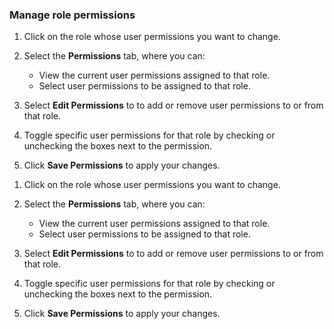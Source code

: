 :::: {.content-visible unless-format="revealjs"}
### Manage role permissions

1. Click on the role whose user permissions you want to change.

1. Select the **Permissions** tab, where you can: 

      - View the current user permissions assigned to that role.
      - Select user permissions to be assigned to that role.

1. Select **Edit Permissions** to to add or remove user permissions to or from that role.

1. Toggle specific user permissions for that role by checking or unchecking the boxes next to the permission. 

1. Click **Save Permissions** to apply your changes.
::::

:::: {.content-hidden unless-format="revealjs"}
1. Click on the role whose user permissions you want to change.

1. Select the **Permissions** tab, where you can: 

      - View the current user permissions assigned to that role.
      - Select user permissions to be assigned to that role.

1. Select **Edit Permissions** to to add or remove user permissions to or from that role. 

1. Toggle specific user permissions for that role by checking or unchecking the boxes next to the permission. 

1. Click **Save Permissions** to apply your changes. 
::::